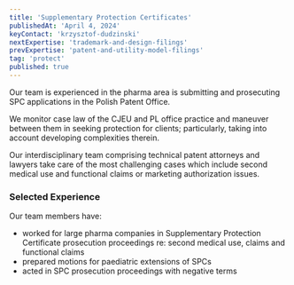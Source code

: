 ```yaml
---
title: 'Supplementary Protection Certificates'
publishedAt: 'April 4, 2024'
keyContact: 'krzysztof-dudzinski'
nextExpertise: 'trademark-and-design-filings'
prevExpertise: 'patent-and-utility-model-filings'
tag: 'protect'
published: true
---
```


Our team is experienced in the pharma area is submitting and prosecuting SPC applications in the Polish Patent Office.

We monitor case law of the CJEU and PL office practice and maneuver between them in seeking protection for clients; particularly, taking into account developing complexities therein.

Our interdisciplinary team comprising technical patent attorneys and lawyers take care of the most challenging cases which include second medical use and functional claims or marketing authorization issues.

### Selected Experience

Our team members have:

- worked for large pharma companies in Supplementary Protection Certificate prosecution proceedings re: second medical use, claims and functional claims
- prepared motions for paediatric extensions of SPCs
- acted in SPC prosecution proceedings with negative terms